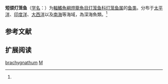 {{Speciesbox
| name = 短颌灯笼鱼
| status = NE
| status_system = IUCN3.1
| image = 
| genus = Myctophum
| species = brachygnathum
| authority = Bleeker, 1856<ref name='id5589'>{{cite web| url =http://www.bioinfo.cn/db05/BjdwSpecies.php?action=view&id=5589| title =短颌灯笼鱼| work =中国动物物种编目数据库| publisher =中国科学院微生物研究所| author =中国科学院动物研究所| accessdate =2009-04-11| deadurl =yes| archiveurl =https://web.archive.org/web/20160305092008/http://www.bioinfo.cn/db05/BjdwSpecies.php?action=view&id=5589| archivedate =2016-03-05}}</ref>
| synonyms = *''Dasyscopelus pristilepis''<br /><small>Gilbert & Cramer, 1897</small>
*''Myctoophum brachygnathum''<br /><small>Bleeker, 1856</small>
*''Myctophum brachignathum''<br /><small>Bleeker, 1856</small>
*''Myctophum brachygnathos''<br /><small>Bleeker, 1856</small>
*''Scopelus brachygnathos''<br /><small>Bleeker, 1856</small>
}}

'''短颌灯笼鱼'''（[[学名|学名]]：{{lang|la|''Myctophum brachygnathum''}}）为[[輻鰭魚綱|輻鰭魚綱]][[燈籠魚目|燈籠魚目]][[灯笼鱼科|灯笼鱼科]][[灯笼鱼属|灯笼鱼属]]的[[鱼类|鱼类]]。分布于[[太平洋|太平洋]]、[[印度洋|印度洋]]、[[大西洋|大西洋]]以及[[南海|南海]]等海域，為深海魚類。<ref name='id5589'/>

== 参考文献 ==
{{reflist}}

== 扩展阅读 ==
{{refbegin}}
{{wikispecies-inline|Myctophum brachygnathum|短颌灯笼鱼}}
{{refend}}
{{Taxonbar|from=Q2904611}}

[[Category:灯笼鱼属|brachygnathum]]
[[Category:1856年描述的魚類|M]]


{{灯笼鱼目小作品}}